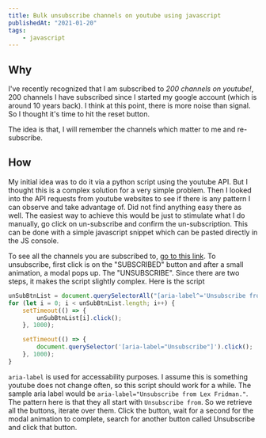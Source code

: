 ```yaml
---
title: Bulk unsubscribe channels on youtube using javascript
publishedAt: "2021-01-20"
tags:
    - javascript
---
```


## Why

I've recently recognized that I am subscribed to _200 channels on youtube!_, 200 channels I have subscribed since I
started my google account (which is around 10 years back). I think at this point, there is more noise than signal. So I
thought it's time to hit the reset button.

The idea is that, I will remember the channels which matter to me and re-subscribe.

## How

My initial idea was to do it via a python script using the youtube API. But I thought this is a complex solution for a
very simple problem. Then I looked into the API requests from youtube websites to see if there is any pattern I can
observe and take advantage of. Did not find anything easy there as well. The easiest way to achieve this would be just
to stimulate what I do manually, go click on un-subscribe and confirm the un-subscription. This can be done with a
simple javascript snippet which can be pasted directly in the JS console.

To see all the channels you are subscribed to, [go to this link](https://www.youtube.com/feed/channels). To unsubscribe,
first click is on the "SUBSCRIBED" button and after a small animation, a modal pops up. The "UNSUBSCRIBE". Since there
are two steps, it makes the script slightly complex. Here is the script

```javascript
unSubBtnList = document.querySelectorAll("[aria-label^='Unsubscribe from']");
for (let i = 0; i < unSubBtnList.length; i++) {
	setTimeout(() => {
		unSubBtnList[i].click();
	}, 1000);

	setTimeout(() => {
		document.querySelector('[aria-label="Unsubscribe"]').click();
	}, 1000);
}
```

`aria-label` is used for accessability purposes. I assume this is something youtube does not change often, so this
script should work for a while. The sample aria label would be `aria-label="Unsubscribe from Lex Fridman."`. The pattern
here is that they all start with `Unsubscribe from`. So we retrieve all the buttons, iterate over them. Click the
button, wait for a second for the modal animation to complete, search for another button called Unsubscribe and click
that button.
